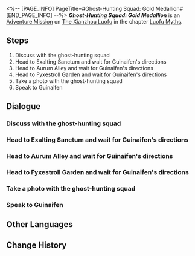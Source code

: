 <%-- [PAGE_INFO]
PageTitle=#Ghost-Hunting Squad: Gold Medallion#
[END_PAGE_INFO] --%>
{{Stub|Dialogue.}}
{{Mission Infobox
|id            = 8015172
|title         = 
|image         = <!--Mission Ghost-Hunting Squad: Gold Medallion.png-->
|type          = Adventure
|event_name    = 
|chapter       = Luofu Myths
|requirements  = 
|summary       = Guinaifen has captured the moment when your account reaches a million fans.<br />You have captured this moment, which will become a cherished memory in time.
|characters    = Trailblazer
|startLocation = [[The Xianzhou Luofu]] - [[Fyxestroll Garden]]
|world         = The Xianzhou Luofu
|area          = Fyxestroll Garden
|prev          = 
|next          = 
|exp           = 
|credits       = 5000
|stellarJade   = 
|other         = {{Card List|1=Adventure Log*3; Condensed Aether*3; Gold Subscription Commemorative Medallion*1; "Nesting Avians"*1 { text = "Nesting Avians" }}}
}}
'''''Ghost-Hunting Squad: Gold Medallion''''' is an [[Adventure Mission]] on [[The Xianzhou Luofu]] in the chapter [[Luofu Myths]].

==Steps==
# Discuss with the ghost-hunting squad
# Head to Exalting Sanctum and wait for Guinaifen's directions
# Head to Aurum Alley and wait for Guinaifen's directions
# Head to Fyxestroll Garden and wait for Guinaifen's directions
# Take a photo with the ghost-hunting squad
# Speak to Guinaifen

<!--
==Gameplay Notes==

--><!--
==Trial Character==

-->
==Dialogue==
{{Stub Dialogue}}
===Discuss with the ghost-hunting squad===
{{Mission Description|type=adventure|location=Fyxestroll Garden|Guinaifen seems to have something she wants to discuss with the ghost-hunting squad...<br />Listen to her and find out what new incident has gone down.}}
{{Dialogue Start}}
:{{tx}}
{{Dialogue End}}

===Head to Exalting Sanctum and wait for Guinaifen's directions===
{{Mission Description|type=adventure|location=Exalting Sanctum|update|Guinaifen isn't spilling all the beans and says she'll tell you the good stuff in Exalting Sanctum.<br />However, you figured everything out just by looking at the fan numbers. Please don't spoil her small surprise before you meet her in Exalting Sanctum.}}
{{Dialogue Start}}
:{{tx}}
{{Dialogue End}}

===Head to Aurum Alley and wait for Guinaifen's directions===
{{Mission Description|type=adventure|location=Exalting Sanctum|update|Guinaifen has some popularity in Aurum Alley since she had done restaurant-visit videos there.<br />That place is special for her. Is it special for you as well? Head there first.}}
{{Dialogue Start}}
:{{tx}}
{{Dialogue End}}

===Head to Fyxestroll Garden and wait for Guinaifen's directions===
{{Mission Description|type=adventure|location=Fyxestroll Garden|update|When Guinaifen visited the haunted Fyxestroll Garden, she ended up by chance to be charged with running Ghostly Grove. You know the rest.<br />Fyxestroll Garden is also a special place for her. Go with her according to her plans.}}
{{Dialogue Start}}
:{{tx}}
{{Dialogue End}}

===Take a photo with the ghost-hunting squad===
{{Mission Description|type=adventure|location=Fyxestroll Garden|update|Guinaifen wishes to keep this significant moment.<br />No other words are needed. Go and take a photo of this moment.}}
{{Dialogue Start}}
:{{tx}}
{{Dialogue End}}

===Speak to Guinaifen===
{{Mission Description|type=adventure|location=Fyxestroll Garden|update|It seems Guinaifen still has something to say to you.<br />You've edited plenty of LilGuiGuinevere posts and this will be no exception. Go and chat with Guinaifen.}}
{{Dialogue Start}}
:{{tx}}
{{Dialogue End}}

==Other Languages==
{{Other Languages
|en   = Ghost-Hunting Squad: Gold Medallion
|zhs  = 捉鬼小队•金色奖牌
|zht  = 捉鬼小隊•金色獎牌
|ja   = 怪異退治隊・金メダル
|ko   = 요괴 퇴치팀•골드 메달
|es   = Brigada cazafantasmas: placa de oro
|fr   = Brigade de chasse aux fantômes&nbsp;: Trophée or
|ru   = Охотники за привидениями: Золотая медаль
|th   = หน่วยล่าท้าผี: โล่ทอง
|vi   = Biệt Đội Bắt Ma - Huy Hiệu Vàng
|de   = Geisterjägertrupp: Goldene Plakette
|id   = Tim Pemburu Hantu: Plakat Emas
|pt   = Esquadrão Caça-Fantasmas: Medalhão Dourado
}}

==Change History==
{{Change History|1.5}}
